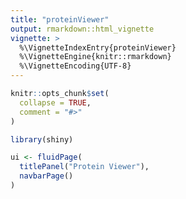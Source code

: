 ```yaml
---
title: "proteinViewer"
output: rmarkdown::html_vignette
vignette: >
  %\VignetteIndexEntry{proteinViewer}
  %\VignetteEngine{knitr::rmarkdown}
  %\VignetteEncoding{UTF-8}
---
```


```r
knitr::opts_chunk$set(
  collapse = TRUE,
  comment = "#>"
)
```

```r
library(shiny)
```
```r
ui <- fluidPage(
  titlePanel("Protein Viewer"),
  navbarPage()
)
```
